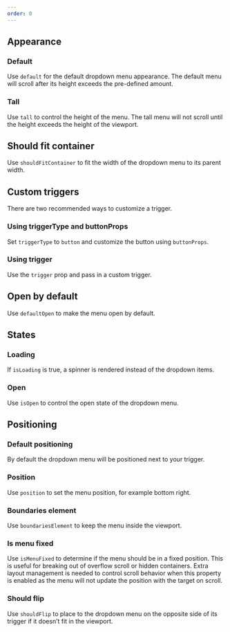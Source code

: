 ```yaml
---
order: 0
---
```



## Appearance

### Default

Use `default` for the default dropdown menu appearance. The default menu will scroll after its height exceeds the pre-defined amount.

<Example
  Component={DropdownMenuDefault}
  packageName="@atlaskit/dropdown-menu"
/>

### Tall

Use `tall` to control the height of the menu. The tall menu will not scroll until the height exceeds the height of the viewport.

<Example Component={DropdownMenuTall} packageName="@atlaskit/dropdown-menu" />

## Should fit container

Use `shouldFitContainer` to fit the width of the dropdown menu to its parent width.

<Example
  Component={DropdownMenuShouldFitContainer}
  packageName="@atlaskit/dropdown-menu"
/>

## Custom triggers

There are two recommended ways to customize a trigger.

### Using triggerType and buttonProps

Set `triggerType` to `button` and customize the button using `buttonProps`.

<Example
  Component={DropdownMenuCustomTriggerButton}
  packageName="@atlaskit/dropdown-menu"
/>

### Using trigger

Use the `trigger` prop and pass in a custom trigger.

<Example
  Component={DropdownMenuCustomTrigger}
  packageName="@atlaskit/dropdown-menu"
/>

## Open by default

Use `defaultOpen` to make the menu open by default.

<Example
  Component={DropdownMenuDefaultOpen}
  packageName="@atlaskit/dropdown-menu"
/>

## States

### Loading

If `isLoading` is true, a spinner is rendered instead of the dropdown items.

<Example
  Component={DropdownMenuLoading}
  packageName="@atlaskit/dropdown-menu"
/>

### Open

Use `isOpen` to control the open state of the dropdown menu.

<Example Component={DropdownMenuOpen} packageName="@atlaskit/dropdown-menu" />

## Positioning

### Default positioning

By default the dropdown menu will be positioned next to your trigger.

<Example
  Component={DropdownMenuPositionDefault}
  packageName="@atlaskit/dropdown-menu"
/>

### Position

Use `position` to set the menu position, for example bottom right.

<Example
  Component={DropdownMenuPosition}
  packageName="@atlaskit/dropdown-menu"
/>

### Boundaries element

Use `boundariesElement` to keep the menu inside the viewport.

<Example
  Component={DropdownMenuBoundariesElement}
  packageName="@atlaskit/dropdown-menu"
/>

### Is menu fixed

Use `isMenuFixed` to determine if the menu should be in a fixed position. This is useful for breaking out of overflow scroll or hidden containers.
Extra layout management is needed to control scroll behavior when this property is enabled as the menu will not update the position with the target on scroll.

<Example Component={DropdownMenuFixed} packageName="@atlaskit/dropdown-menu" />

### Should flip

Use `shouldFlip` to place to the dropdown menu on the opposite side of its trigger if it doesn’t fit in the viewport.

<Example
  Component={DropdownMenuShouldFlip}
  packageName="@atlaskit/dropdown-menu"
/>
